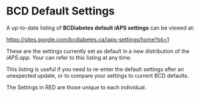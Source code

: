 # BCD Default Settings

A up-to-date listing of **BCDiabetes default iAPS settings** can be viewed at:

<https://sites.google.com/bcdiabetes.ca/iaps-settings/home?pli=1>

These are the settings currently set as default in a new distribution of the  _iAPS.app_. Your can refer to this listing at any time.

This listing is useful if you need to re-enter the default settings after an unexpected update, or to compare your settings to current BCD defaults.

The Settings in RED are those unique to each individual.

